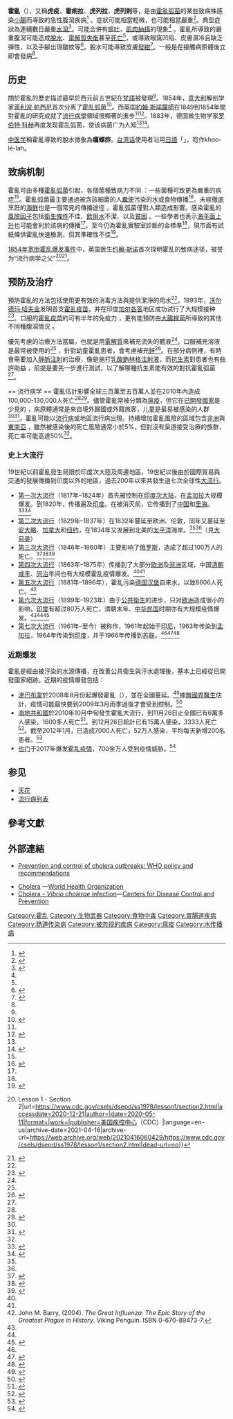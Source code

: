 {{medical}}
{{Infobox disease
| Name = 霍亂
| Image = Cholera bacteria SEM.jpg
| Width = 300px 
| Caption = [[扫描电子显微镜|顯微鏡]]下的[[霍乱弧菌|霍乱弧菌]]。
| field = {{tsl|en|Infectious disease (medical specialty)||Infectious disease}}
| DiseasesDB = 29089
| ICD10 = {{ICD10|A|00||a|00}}
| ICD9 = {{ICD9|001}}
| MedlinePlus = 000303
| eMedicineSubj = med
| eMedicineTopic = 351
| eMedicine_mult = 
| MeshID = D002771
| Orphanet = 173
}}
<!-- Definition and symptoms -->
'''霍亂'''（{{lang-en|Cholera}}），又稱'''虎疫'''、'''霍痢拉'''、'''虎列拉'''、'''虎列剌'''等，是由[[霍亂弧菌|霍亂弧菌]]的某些致病株感染[[小腸|小腸]]而導致的急性腹瀉疾病<ref>{{cite web|last1=Finkelstein|first1=Richard|title=Medical microbiology|url=http://www.ncbi.nlm.nih.gov/books/NBK8407/|accessdate=14 August 2016|archive-date=2021-05-20|archive-url=https://web.archive.org/web/20210520112900/https://www.ncbi.nlm.nih.gov/books/NBK8407/|dead-url=no}}</ref><!-- <ref name=CDC2015Pro/> -->。症狀可能相當輕微，也可能相當嚴重<ref name=CDC2015Pro>{{cite web|title=Cholera - Vibrio cholerae infection Information for Public Health & Medical Professionals|url=http://www.cdc.gov/cholera/healthprofessionals.html|website=cdc.gov|accessdate=17 March 2015|date=January 6, 2015|archive-date=2015-03-20|archive-url=https://web.archive.org/web/20150320052724/http://www.cdc.gov/cholera/healthprofessionals.html|dead-url=no}}</ref>。典型症狀為連續數日嚴重[[腹瀉|水瀉]]<ref name="WHO2010">{{cite journal|title=Cholera vaccines: WHO position paper.|url=http://www.who.int/wer/2010/wer8513.pdf|date=Mar 26, 2010|journal=Weekly epidemiological record|issue=85|volume=13|pages=117–128|pmid=20349546|access-date=2016-08-26|archive-date=2015-04-13|archive-url=https://web.archive.org/web/20150413020218/http://www.who.int/wer/2010/wer8513.pdf|dead-url=no}}</ref>。可能合併有[[嘔吐|嘔吐]]、[[抽搐|肌肉抽搐]]的現象<ref name=CDC2015Pro/> 。霍亂所導致的嚴重腹瀉可能造成[[脫水|脫水]]、[[電解質失衡|電解質失衡]]甚至[[死亡|死亡]]<ref name=WHO2010/>，或導致眼窩凹陷、皮膚濕冷且缺乏彈性，以及手腳出現皺紋等<ref name=Lancet2012>{{cite journal|last1=Harris|first1=JB|last2=LaRocque|first2=RC|last3=Qadri|first3=F|last4=Ryan|first4=ET|last5=Calderwood|first5=SB|title=Cholera.|journal=Lancet|date=30 June 2012|volume=379|issue=9835|pages=2466–76|pmid=22748592|doi=10.1016/s0140-6736(12)60436-x}}</ref>。脫水可能導致皮膚[[發紺|發紺]]<ref>{{cite book|last1=Bailey|first1=Diane|title=Cholera|date=2011|publisher=Rosen Pub.|location=New York|isbn=9781435894372|page=7|edition=1st|url=https://books.google.com/books?id=7rvLPx33GPgC&pg=PA7|access-date=2016-08-26|archive-date=2021-05-20|archive-url=https://web.archive.org/web/20210520112907/https://books.google.com/books?id=7rvLPx33GPgC&pg=PA7|dead-url=no}}</ref>。一般是在接觸病原體後立即會發病<ref name=CDC2015Pro/>。

== 历史 ==
關於霍亂的歷史描述最早於西元前五世紀在[[梵语|梵語]]被發現<ref name="Lancet2012" />。1854年，[[意大利|意大利]]解剖学家[[菲利波·帕西尼|菲利波·帕西尼]]首次分离了[[霍乱弧菌|霍乱弧菌]]<ref name=":05">{{Cite web|title=Who first discovered cholera?|url=https://www.ph.ucla.edu/epi/snow/firstdiscoveredcholera.html|accessdate=2021-02-20|work=|publisher=[[加州大学洛杉矶分校|加州大学洛杉矶分校]]|language=en|archive-date=2021-04-17|archive-url=https://web.archive.org/web/20210417111245/http://www.ph.ucla.edu/epi/snow/firstdiscoveredcholera.html|dead-url=no}}</ref>。而英国[[约翰·斯诺_(医学家)|約翰‧斯諾醫師]]在1849到1854年間對霍亂的研究成就了[[流行病學|流行病學]]領域很顯著的進步<ref name="Lancet2012" /><ref>{{cite book|last1=Timmreck|first1=Thomas C.|title=An introduction to epidemiology|date=2002|publisher=Jones and Bartlett Publishers|location=Sudbury, Mass.|isbn=9780763700607|page=77|edition=3.|url=https://books.google.com/books?id=yyrbKemADL4C&pg=PA77|access-date=2016-08-26|archive-date=2021-05-20|archive-url=https://web.archive.org/web/20210520115059/https://books.google.com/books?id=yyrbKemADL4C&pg=PA77|dead-url=no}}</ref>。1883年，德国微生物学家[[罗伯特·科赫|罗伯特·科赫]]再度发现霍乱弧菌，使该病菌广为人知<ref name=":05" /><ref name=":13">{{Cite journal|title=The greatest steps towards the discovery of Vibrio cholerae|url=https://www.sciencedirect.com/science/article/pii/S1198743X14608557|date=2014-03-01|journal=Clinical Microbiology and Infection|issue=3|doi=10.1111/1469-0691.12390|volume=20|pages=191–195|language=en|issn=1198-743X|access-date=2021-02-20|archive-date=2021-04-16|archive-url=https://web.archive.org/web/20210416065644/https://www.sciencedirect.com/science/article/pii/S1198743X14608557|dead-url=no}}</ref>。

[[中医学|中医学]]稱霍亂導致的脫水徵象為'''癟螺痧'''。[[台湾话|台湾话]]使用者沿用[[日語|日語]]「{{lang|ja|コレラ（虎烈剌）}}」，唸作khoo-lé-lah。

== 致病机制 ==
霍亂可由多種[[霍亂弧菌|霍亂弧菌]]引起，各個菌種致病力不同<!-- <ref name=WHO2010/>  -->：一些菌種可致更為嚴重的病症<ref name="WHO2010" />。霍亂弧菌最主要通過被含該細菌的人[[糞便|糞便]]污染的水或食物傳播<ref>{{cite web|title=Sources of Infection & Risk Factors|url=http://www.cdc.gov/cholera/infection-sources.html|accessdate=17 March 2015|date=November 7, 2014|dead-url=no|website=cdc.gov|archive-date=2015-03-12|archive-url=https://web.archive.org/web/20150312223337/http://www.cdc.gov/cholera/infection-sources.html}}</ref>。未經徹底烹飪的[[海鮮|海鮮]]也是一個常見的傳播途徑<!-- <ref name=WHO2010/> -->。霍亂弧菌僅對人類造成影響。感染霍亂的[[風險因子|風險因子]]包括[[衛生條件|衛生條件]]不佳、[[飲用水|飲用水]]不潔、以及[[貧困|貧困]]<!-- <ref name=WHO2010/> -->。一些學者也表示[[海平面上升|海平面上升]]也可能會利於該病的傳播<ref name="WHO2010" />。{{tsl|en|stool test|糞便培養}}至今仍為霍亂實驗室診斷的金標準<ref name="WHO2010" />，現市面有試紙條供霍亂快速檢測，但其準確性不佳<ref>{{cite web|title=Diagnosis and Detection|url=http://www.cdc.gov/cholera/diagnosis.html|accessdate=17 March 2015|date=February 10, 2015|dead-url=no|website=cdc.gov|archive-date=2015-03-15|archive-url=https://web.archive.org/web/20150315041832/http://www.cdc.gov/cholera/diagnosis.html}}</ref>。

[[1854年宽街霍乱爆发事件|1854年宽街霍乱爆发事件]]中，英国医生[[约翰·斯诺_(医学家)|约翰·斯诺]]首次探明霍乱的致病途径，被誉为“流行病学之父”<ref name=":3">{{Cite web|title=Principles of Epidemiology {{!}} Lesson 1 - Section 2|url=https://www.cdc.gov/csels/dsepd/ss1978/lesson1/section2.html|accessdate=2020-12-21|author=|date=2020-05-11|format=|work=|publisher=[[美国疾控中心|美国疾控中心]]（CDC）|language=en-us|archive-date=2021-04-16|archive-url=https://web.archive.org/web/20210416060429/https://www.cdc.gov/csels/dsepd/ss1978/lesson1/section2.html|dead-url=no}}</ref><ref name=":06">{{Cite web|title=Father of Modern Epidemiology|url=https://www.ph.ucla.edu/epi/snow/fatherofepidemiology.html|accessdate=2021-01-03|author=|date=|format=|work=|publisher=[[加州大学洛杉矶分校|加州大学洛杉矶分校]]（UCLA）|language=en|archive-date=2021-04-28|archive-url=https://web.archive.org/web/20210428171349/http://www.ph.ucla.edu/epi/snow/fatherofepidemiology.html|dead-url=no}}</ref>。

== 预防及治疗 ==
預防霍亂的方法包括使用更有效的消毒方法與提供潔淨的用水<ref name="Lancet2012" />。1893年，[[沃尔德玛·哈夫金|沃尔德玛·哈夫金]]发明首支[[霍亂疫苗|霍乱疫苗]]，并在印度[[加尔各答|加尔各答]]地区成功试行了大规模接种<ref name=":2">{{Cite web|title=沃尔德玛·哈夫金：被世界遗忘的疫苗先驱|url=http://med.china.com.cn/content/pid/221983/tid/1026|accessdate=2021-01-03|author=Joel Gunter，Vikas Pandey|date=2020-12-11|format=|work=|publisher=[[英国广播公司|英国广播公司]]（BBC）|agency=中国医疗|language=zh|archive-date=2021-04-16|archive-url=https://web.archive.org/web/20210416065653/http://med.china.com.cn/content/pid/221983/tid/1026|dead-url=no}}</ref>。口服的[[霍亂疫苗|霍亂疫苗]]約可有半年的免疫力<!-- <ref name=WHO2010/> -->，更有能預防由[[大腸桿菌|大腸桿菌]]所導致的其他不同種腹瀉情況<!-- <ref name=WHO2010/> -->。

優先考慮的治療方法當屬{{tsl|en|oral rehydration therapy|口服點滴}}，也就是用[[電解質|電解質]]來補充流失的體液<ref name="WHO2010" />。口服補充溶液是最常被使用的<ref name="WHO2010" /> ，針對幼童霍亂患者，會考慮補充[[鋅|鋅]]<ref>{{cite web|title=Cholera - Vibrio cholerae infection Treatment|url=http://www.cdc.gov/cholera/treatment/index.html|website=cdc.gov|accessdate=17 March 2015|date=November 7, 2014|archive-date=2015-03-11|archive-url=https://web.archive.org/web/20150311042338/http://www.cdc.gov/cholera/treatment/index.html|dead-url=no}}</ref>。在部分病例裡，有時會需要加入[[靜脈注射|靜脈注射]]的治療，像是施打[[乳酸鈉林格注射液|乳酸鈉林格注射液]]，而[[抗生素|抗生素]]對患者也有些許助益<!-- <ref name=WHO2010/> --> ，前提是要先一步進行測試，以了解哪種抗生素能有效的對抗霍亂弧菌<ref name="CDC2015Pro" />。

<!-- Epidemiology and society -->== 流行病学 ==
霍亂估計影響全球三百萬至五百萬人並在2010年內造成100,000-130,000人死亡<ref name="WHO2010" /><ref name="Loz2012">{{cite journal |vauthors=Lozano R, Naghavi M, Foreman K, Lim S, Shibuya K, Aboyans V, Abraham J, Adair T, Aggarwal R, Ahn SY | title = Global and regional mortality from 235 causes of death for 20 age groups in 1990 and 2010: a systematic analysis for the Global Burden of Disease Study 2010 | journal = Lancet | volume = 380 | issue = 9859 | pages = 2095–128 | date = December 15, 2012 | pmid = 23245604 | doi = 10.1016/S0140-6736(12)61728-0 |display-authors=etal}}</ref>。儘管霍亂常被分類為[[瘟疫|瘟疫]]，但它在[[已開發國家|已開發國家]]是少見的<!-- <ref name=WHO2010/> -->，病原體通常是來自境外歸國或外籍旅客，儿童是最易被感染的人群<ref name="WHO2010" /><ref>{{cite web|title=Cholera - Vibrio cholerae infection|url=http://www.cdc.gov/cholera/index.html|website=cdc.gov|accessdate=17 March 2015|date=October 27, 2014|archive-date=2015-03-17|archive-url=https://web.archive.org/web/20150317031930/http://www.cdc.gov/cholera/index.html|dead-url=no}}</ref>。霍亂可能以[[流行病|流行病]]或地區流行病出現。持續增加霍亂風險的區域包含[[非洲|非洲]]與[[東南亞|東南亞]]<!-- <ref name=WHO2010/> -->，雖然被感染後的死亡風險通常小於5%，但對沒有渠道接受治療的族群，死亡率可能高達50%<ref name="WHO2010" />。

=== 史上大流行 ===
19世紀以前霍亂發生局限於印度次大陸及周邊地區，19世紀以後由於國際貿易與交通的發展傳播到印度以外的地區，過去200年以來共發生過七次全球性[[大流行|大流行]]。

*[[第一次霍乱大流行|第一次大流行]]（1817年–1824年）首先被控制在[[印度次大陆|印度次大陆]]，在[[孟加拉|孟加拉]]大规模爆发。到1820年，传播遍及[[印度|印度]]。在被消灭前，它传播到了[[中华人民共和国|中国]]和[[里海|里海]]。<ref name=":0">{{Cite web|title=大数据——解读地球灾难(六)_用户3606088670_新浪博客|url=http://blog.sina.com.cn/s/blog_d6f08bde0102wv8u.html|work=blog.sina.com.cn|accessdate=2019-05-09|archive-date=2021-05-20|archive-url=https://web.archive.org/web/20210520115113/http://blog.sina.com.cn/s/blog_d6f08bde0102wv8u.html|dead-url=no}}</ref><ref name=":1">{{Cite web|url=http://powercam.tnnua.edu.tw/xms/read_attach.php?id=27977/|title=应用地理 第十章 环境与疾病|accessdate=2019-05-09|author=|date=|publisher=南一书局|language=zh-hant|format=ppt}}</ref>
*[[第二次霍乱大流行|第二次大流行]]（1829年–1837年）在1832年蔓延至欧洲、伦敦，同年又蔓延至[[安大略|安大略]]、[[加拿大|加拿大]]和[[纽约|纽约]]，在1834年又发展到北美的[[太平洋|太平洋]]海岸。<ref name=":0" /><ref name=":1" />（見[[大惡臭|大惡臭]]）
*[[第三次霍乱大流行|第三次大流行]]（1846年–1860年）主要影响了[[俄罗斯|俄罗斯]]，造成了超过100万人的死亡。<ref name=":02">{{Cite journal|title=History of Cholera Outbreaks in Iran during the 19th and 20th Centuries|author=|url=https://www.ncbi.nlm.nih.gov/pmc/articles/PMC4154910/|last=Azizi|first=MH|last2=Azizi|first2=F|date=2010-1|journal=Middle East Journal of Digestive Diseases|issue=1|doi=|others=|year=|volume=2|page=|pages=51–55|issn=2008-5230|pmc=4154910|pmid=25197514|access-date=2020-12-29|archive-date=2021-04-16|archive-url=https://web.archive.org/web/20210416060520/https://www.ncbi.nlm.nih.gov/pmc/articles/PMC4154910/|dead-url=no}}</ref><ref name=":12">{{Cite news|title=Cholera's seven pandemics|url=https://www.cbc.ca/news/technology/cholera-s-seven-pandemics-1.758504|newspaper=|accessdate=2020-12-29|language=en|author=|date=2008-05-09|work=|publisher=[[加拿大廣播公司|加拿大廣播公司]] (CBC)|format=|archive-date=2018-03-30|archive-url=https://web.archive.org/web/20180330142424/http://www.cbc.ca/news/technology/cholera-s-seven-pandemics-1.758504|dead-url=no}}</ref><ref name=":03">{{Cite web|title=Asiatic Cholera Pandemic of 1846-63|url=http://www.ph.ucla.edu/epi/snow/pancholera3.html|accessdate=2020-12-21|author=|date=|format=|work=|publisher=[[加州大学洛杉矶分校|加州大学洛杉矶分校]]（UCLA）|language=en|archive-date=2019-11-10|archive-url=https://web.archive.org/web/20191110232845/http://www.ph.ucla.edu/epi/snow/pancholera3.html|dead-url=no}}</ref>
*[[第四次霍乱大流行|第四次大流行]]（1863年–1875年）传播到了大部分[[欧洲|欧洲]]及[[非洲|非洲]]区域，中国[[清朝|清朝]][[咸丰|咸丰]]、[[同治|同治]]年间也有大规模霍乱疫情爆发。<ref name=":02" /><ref name=":12" />
* [[第五次霍乱大流行|第五次大流行]]（1881年–1896年），霍乱污染[[德国|德国]][[汉堡|汉堡]]自来水，以致8606人死亡。<ref>John M. Barry, (2004). ''The Great Influenza: The Epic Story of the Greatest Plague in History''. Viking Penguin. ISBN 0-670-89473-7.</ref>
* [[第六次霍乱大流行|第六次大流行]]（1899年–1923年）由于[[公共衛生|公共衛生]]的进步，只对[[欧洲|欧洲]]造成很小的影响，[[印度|印度]]有超过80万人死亡，清朝末年、[[中华民国|中华民国]]时期亦有大规模疫情爆发。<ref name=":02" /><ref name=":12" /><ref name=":22">{{Cite web|title=1902大瘟疫：中西医交锋|url=http://www.eeo.com.cn/2020/0601/385486.shtml|accessdate=2020-12-29|author=|date=|format=|work=|publisher=经济观察网|language=zh|archive-date=2020-06-10|archive-url=https://web.archive.org/web/20200610053203/http://www.eeo.com.cn/2020/0601/385486.shtml|dead-url=no}}</ref>
* [[第七次霍乱大流行|第七次大流行]]（1961年–至今）被称作{{le|埃尔托|El Tor}}，1961年起始于[[印尼|印尼]]，1963年传染到[[孟加拉|孟加拉]]，1964年传染到[[印度|印度]]，并于1966年传播到[[苏联|苏联]]。<ref name=":12" /><ref name=":04">{{Cite web|title=全球性流行和霍乱的影响|url=https://www.who.int/topics/cholera/impact/zh/#:~:text=1961%E5%B9%B4%E7%AC%AC%E4%B8%83%E6%AC%A1,%E7%89%A9%E5%B9%B6%E9%80%A0%E6%88%90%E5%B9%BF%E6%B3%9B%E6%B5%81%E8%A1%8C%E3%80%82|accessdate=2021-01-03|author=|date=|format=|work=|publisher=[[世界卫生组织|世界卫生组织]]|language=zh|archive-date=2021-04-16|archive-url=https://web.archive.org/web/20210416060547/https://www.who.int/topics/cholera/impact/zh/#:~:text=1961%E5%B9%B4%E7%AC%AC%E4%B8%83%E6%AC%A1,%E7%89%A9%E5%B9%B6%E9%80%A0%E6%88%90%E5%B9%BF%E6%B3%9B%E6%B5%81%E8%A1%8C%E3%80%82|dead-url=no}}</ref><ref>{{Cite journal|title=Origins of the current seventh cholera pandemic|url=https://www.pnas.org/content/113/48/E7730|last=Hu|first=Dalong|last2=Liu|first2=Bin|date=2016-11-29|journal=Proceedings of the National Academy of Sciences|issue=48|doi=10.1073/pnas.1608732113|volume=113|pages=E7730–E7739|language=en|issn=0027-8424|pmid=27849586|last3=Feng|first3=Lu|last4=Ding|first4=Peng|last5=Guo|first5=Xi|last6=Wang|first6=Min|last7=Cao|first7=Boyang|last8=Reeves|first8=Peter R.|last9=Wang|first9=Lei|access-date=2020-12-30|archive-date=2021-04-16|archive-url=https://web.archive.org/web/20210416065712/https://www.pnas.org/content/113/48/E7730|dead-url=no}}</ref>

=== 近期爆发 ===
霍亂是經由被汙染的水源傳播，在改善公共衛生與汙水處理後，基本上已經從已開發國家絕跡。近期的疫情爆發包括：
* [[津巴布韋|津巴布韋]]於2008年8月份起爆發霍亂（{{tsl|en|Zimbabwean cholera outbreak||Zimbabwean cholera outbreak}}），並在全國蔓延。<ref>{{Cite web |url=http://gb.cri.cn/19224/2008/12/02/2685s2346355.htm |title=津巴布韦大规模霍乱已致473人死亡 上万人感染 |access-date=2008-12-04 |archive-date=2016-03-04 |archive-url=https://web.archive.org/web/20160304131324/http://gb.cri.cn/19224/2008/12/02/2685s2346355.htm |dead-url=no }}</ref>據[[無國界醫生|無國界醫生]]估計，疫情可能最快要到2009年3月雨季過後才會受到控制。<ref>{{Cite web |url=http://www.msf.org/msfinternational/invoke.cfm?objectid=3A06C714-15C5-F00A-25B61038A975AFAB&component=toolkit.article&method=full_html |title=MSF responding to worst cholera outbreak in Zimbabwe in years |access-date=2008-12-21 |archive-date=2009-01-23 |archive-url=https://web.archive.org/web/20090123000701/http://msf.org/msfinternational/invoke.cfm?objectid=3A06C714-15C5-F00A-25B61038A975AFAB&component=toolkit.article&method=full_html |dead-url=yes }}</ref>
* [[海地共和國|海地共和國]]於2010年10月中旬發生霍亂大流行，到11月26日止全國已有6萬多人感染，1600多人死亡<ref>{{cite news|url=http://news.rti.org.tw/index_newsContent.aspx?nid=269368&id=5&id2=2|title=海地霍亂疫情惡化 死亡人數破1600|publisher=中央廣播電台|date=2010-11-26|accessdate=2010-11-27}}{{dead link|date=2018年5月 |bot=InternetArchiveBot |fix-attempted=yes }}</ref>。到12月26日統計已有15萬人感染，3333人死亡<ref>{{cite news|url=http://iservice.libertytimes.com.tw/liveNews/news.php?no=448613&type=%E5%9C%8B%E9%9A%9B|title=霍亂肆虐　海地逾3千人死亡|publisher=自由時報|date=2010-12-31|accessdate=2010-12-31|deadurl=yes|archiveurl=https://web.archive.org/web/20130729123019/http://iservice.libertytimes.com.tw/liveNews/news.php?no=448613&type=%E5%9C%8B%E9%9A%9B|archivedate=2013-07-29}}</ref>。截至2012年1月，已造成7000人死亡，52万人感染，平均每天新增200名患者。<ref>{{cite news|title=海地霍乱已致近7000人死亡 52万余人染病|url=http://www.chinanews.com/gj/2012/01-07/3587582.shtml|accessdate=2012-01-08|newspaper=中国新闻网|date=海地霍乱已致近7000人死亡 52万余人染病|archive-date=2021-05-20|archive-url=https://web.archive.org/web/20210520113141/http://www.chinanews.com/gj/2012/01-07/3587582.shtml|dead-url=no}}</ref>
*[[也门|也门]]于2017年爆发[[2017年也門霍亂疫情|霍乱疫情]]，700余万人受到疫情威胁。<ref>{{Cite web|url=http://world.people.com.cn/n1/2017/0517/c1002-29282078.html|title=联合国：也门境内700多万人面临霍乱疫情威胁--国际--人民网|accessdate=2017-05-29|last=103475|work=world.people.com.cn|archive-date=2021-05-20|archive-url=https://web.archive.org/web/20210520115109/http://world.people.com.cn/n1/2017/0517/c1002-29282078.html|dead-url=no}}</ref>

== 参见 ==
* [[天花|天花]]
* [[流行病列表|流行病列表]]

== 參考文獻 ==
{{Reflist|30em}}

== 外部連結 ==
{{Commons category|Cholera}}
* [http://www.who.int/cholera/technical/prevention/control/en/ Prevention and control of cholera outbreaks: WHO policy and recommendations] {{Wayback|url=http://www.who.int/cholera/technical/prevention/control/en/ |date=20210520113202 }}
{{Wiktionary|Cholera}}
* [http://www.who.int/cholera Cholera] {{Wayback|url=http://www.who.int/cholera |date=20200813123721 }}—[[世界卫生组织|World Health Organization]]
* [http://www.cdc.gov/cholera/index.html Cholera - ''Vibrio cholerae'' infection]{{Wayback|url=http://www.cdc.gov/cholera/index.html |date=20150317031930 }}—[[美国疾病控制与预防中心|Centers for Disease Control and Prevention]]
<!-- {{Cholera}} -->
{{Diseases of Poverty}}
{{Gram-negative proteobacterial diseases}}

{{Authority control}}

[[Category:霍乱|Category:霍乱]]
[[Category:生物武器|Category:生物武器]]
[[Category:食物中毒|Category:食物中毒]]
[[Category:胃腸道疾病|Category:胃腸道疾病]]
[[Category:肠道传染病|Category:肠道传染病]]
[[Category:被忽视的疾病|Category:被忽视的疾病]]
[[Category:瘟疫|Category:瘟疫]]
[[Category:水传播病|Category:水传播病]]